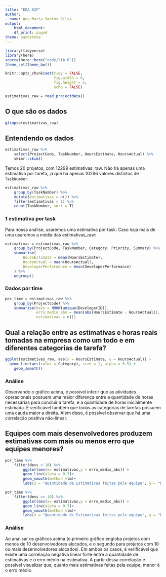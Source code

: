 ```yaml
---
title: "EDA SIP"
author: 
- name: Ana Maria Santos Silva
output:
    html_document:
    df_print: paged
theme: sandstone
---
```


```r
library(tidyverse)
library(here)
source(here::here("code/lib.R"))
theme_set(theme_bw())

knitr::opts_chunk$set(tidy = FALSE,
                      fig.width = 6,
                      fig.height = 5,
                      echo = FALSE)

```

```r
estimativas_raw = read_projectdata()
```

## O que são os dados

```r
glimpse(estimativas_raw)
```

## Entendendo os dados

```r
estimativas_raw %>% 
    select(ProjectCode, TaskNumber, HoursEstimate, HoursActual) %>% 
    skimr::skim()
```

Temos 20 projetos, com 12299 estimativas_raw. Não há apenas uma estimativa por tarefa, já que há apenas 10266 valores distintos de `TaskNumber`.

```r
estimativas_raw %>% 
    group_by(TaskNumber) %>% 
    mutate(estimativas = n()) %>% 
    filter(estimativas > 1) %>% 
    count(TaskNumber, sort = T)
```

### 1 estimativa por task

Para nossa análise, usaremos uma estimativa por task. Caso haja mais de uma usaremos a média das estimativas_raw:

```r
estimativas = estimativas_raw %>%
    group_by(ProjectCode, TaskNumber, Category, Priority, Summary) %>%
    summarise(
        HoursEstimate = mean(HoursEstimate),
        HoursActual = mean(HoursActual),
        DeveloperPerformance = mean(DeveloperPerformance)
    ) %>%
    ungroup()
```

### Dados por time

```r
por_time = estimativas_raw %>% 
    group_by(ProjectCode) %>% 
    summarise(devs = NROW(unique(DeveloperID)), 
              erro_medio_abs = mean(abs(HoursEstimate - HoursActual)), 
              estimativas = n())
```


## Qual a relação entre as estimativas e horas reais tomadas na empresa como um todo e em diferentes categorias de tarefa?

```r
ggplot(estimativas_raw, aes(x = HoursEstimate, y = HoursActual)) + 
  geom_line(aes(color = Category), size = 1, alpha = 0.5) + 
    geom_smooth()
```

### Análise
Observando o gráfico acima, é possível inferir que as atividades operacionais possuem uma maior diferença entre a quantidade de horas necessárias para concluir a tarefa, e a quantidade de horas inicialmente estimada. É verificável também que todas as categorias de tarefas possuem uma cauda maior a direita. Além disso, é possível observar que há uma correlação positiva não-linear.


## Equipes com mais desenvolvedores produzem estimativas com mais ou menos erro que equipes menores? 

```r
por_time %>%
    filter(devs < 10) %>%
        ggplot(aes(x= estimativas,y = erro_medio_abs)) +
        geom_line(alpha = 0.7)+
        geom_smooth(method =lm)+
        labs(x = "Quantidade de Estimativas feitas pela equipe", y = "Erro médio da estimativa", title = "Projetos com menos de 10 devs")

```
```r
por_time %>%
    filter(devs >= 10) %>%
        ggplot(aes(x= estimativas,y = erro_medio_abs)) +
        geom_line(alpha = 0.7)+
        geom_smooth(method =lm)+
        labs(x = "Quantidade de Estimativas feitas pela equipe", y = "Erro médio da estimativa", title = "Projetos com 10 ou mais devs")

```


### Análise

Ao analisar os gráficos acima (o primeiro gráfico engloba projetos com menos de 10 desenvolvedores alocados, e o segundo para projetos com 10 ou mais desenvolvedores alocados). Em ambos os casos, é verificável que existe uma correlação negativa linear forte entre a quantidade de estimativas e o erro médio na estimativa. A partir dessa correlação é possível visualizar que, quanto mais estimativas feitas pela equipe, menor é o erro médio.
